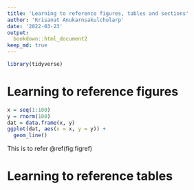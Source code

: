 ```yaml
---
title: 'Learning to reference figures, tables and sections'
author: 'Krisanat Anukarnsakulchularp'
date: '2022-03-23'
output:
  bookdown::html_document2
keep_md: true
---
```


```r
library(tidyverse)
```

# Learning to reference figures

```r
x = seq(1:100)
y = rnorm(100)
dat = data.frame(x, y)
ggplot(dat, aes(x = x, y = y)) +
  geom_line()
```

This is to refer \@ref(fig:figref)

# Learning to reference tables





